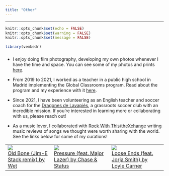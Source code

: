 ```yaml
---
title: "Other"
---
```

---------------------------------------
```r
knitr::opts_chunk$set(echo = FALSE)
knitr::opts_chunk$set(warning = FALSE)
knitr::opts_chunk$set(message = FALSE)
```

```r
library(vembedr)
```

### <u></u>

- I enjoy doing film photography, developing my own photos whenever I have the time and space. You can see some of my photos and prints [here](https://photos.app.goo.gl/YBSiTp9PrWmGvBQt5).

- From 2019 to 2021, I worked as a teacher in a public high school in Madrid implementing the Global Classrooms program. Read about the program and my experience with it [here](https://madelineswarr.wixsite.com/moocfinalproject).

- Since 2021, I have been volunteering as an English teacher and soccer coach for the [Dragones de Lavapiés](https://dragonesdelavapies.com/), a grassroots soccer club with an incredible mission. If you're interested in learning more or collaborating with us, please reach out!  

- As a music lover, I collaborated with [Rock With This/theXchange](https://www.thexchange.live/) writing music reviews of songs we thought were worth sharing with the world. See the links below for some of my curations!

<table>
  <tr>
  	<td>
  		<img src="files/wet.png" class="econ-image"><br>
  		<a href="https://www.instagram.com/reel/Bw0K7--gOrr/" class="econ-link">Old Bone (Jim-E Stack remix) by Wet</a>
  	</td>
  	<td>
  		<img src="files/chase_and_status.png" class="econ-image"><br>
  		<a href="https://www.instagram.com/reel/BxVgxo8gMnV/" class="econ-link">Pressure (feat. Major Lazer) by Chase & Status</a>
  	</td>
  	<td>
  		<img src="files/jorja_smith.png" class="econ-image"><br>
  		<a href="https://www.instagram.com/p/Bv9w-WZA-y8/" class="econ-link">Loose Ends (feat. Jorja Smith) by Loyle Carner</a>
  	</td>
  </tr>
  </tr>
</table>
